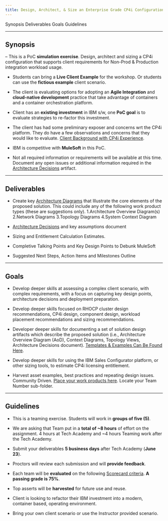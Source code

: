 ```yaml
---
title: Design, Architect, & Size an Enterprise Grade CP4i Configuration
---
```


<AnchorLinks>
  <AnchorLink>Synopsis</AnchorLink>
  <AnchorLink>Deliverables</AnchorLink>
  <AnchorLink>Goals</AnchorLink>
  <AnchorLink>Guidelines</AnchorLink>
</AnchorLinks>

***

## Synopsis

  – This is a PoC **simulation exercise**.  Design, architect and sizing a CP4i configuration that supports client requirements for Non-Prod & Production integration workload usage.

  - Students can bring a **Live Client Example** for the workshop.  Or students can use the **fictious example** client scenario.

  - The client is evaluating options for adopting an **Agile Integration** and **cloud-native development** practice that take advantage of containers and a container orchestration platform.

  - Client has an **existing investment** in IBM s/w, one **PoC goal** is to evaluate strategies to re-factor this investment.

  - The client has had some preliminary exposer and concerns wrt the CP4i platform.  They do have a few observations and concerns that they would like to evaluate.  <a href="https://ibm.box.com/s/e8301tn9b9tah65f8om2zvwm317wuflw" target="_blank">Client Background with CP4i Experience</a>.

  - IBM is competitive with **MuleSoft** in this PoC.

  - Not all required information or requirements will be available at this time.  Document any open issues or additional information required in the <a href="https://ibm.box.com/s/kjgq175mvpr36bigr1u3u0g1558mrr43" target="_blank">Architecture Decisions</a> artifact.


***

## Deliverables

  - Create key <a href="https://ibm.box.com/s/kjgq175mvpr36bigr1u3u0g1558mrr43">Architecture Diagrams</a> that Illustrate the core elements of the proposed solution. This could include any of the following work product types (these are suggestions only).
    1.Architecture Overview Diagram(s)
    2.Network Diagrams
    3.Topology Diagrams
    4.System Context Diagram

  - <a href="https://ibm.box.com/s/5kz0q0e33hfrlr5s9rgxlne6ixnbgd1u">Architecture Decisions</a> and key assumptions document

  - Sizing and Entitlement Calculation Estimates.

  - Completive Talking Points and Key Design Points to Debunk MuleSoft

  - Suggested Next Steps, Action Items and Milestones Outline

***

## Goals

  - Develop deeper skills at assessing a complex client scenario, with complex requirements, with a focus on capturing key design points, architecture decisions and deployment preparation.  

  - Develop deeper skills focused on RHOCP cluster design recommendations, CP4i design, component design, workload placement recommendations and sizing recommendations.

  - Developer deeper skills for documenting a set of solution design artifacts which describe the proposed solution (i.e., Architecture Overview Diagram (AoD), Context Diagrams, Topology Views, Architecture Decisions document).  <a href="https://ibm.ent.box.com/folder/164383017863?s=kjgq175mvpr36bigr1u3u0g1558mrr43">Templates & Examples Can Be Found Here</a>.

  - Develop deeper skills for using the IBM Sales Configurator platform, or other sizing tools, to estimate CP4i licensing entitlement.

  - Harvest asset examples, best practices and repeating design issues. Community Driven. <a href="https://ibm.box.com/s/1ysnbuk60rb5lbn1dnsfp522c3ll2xpe">Place your work products here</a>.  Locate your Team Number sub-folder.

***

## Guidelines

  - This is a teaming exercise.  Students will work in **groups of five (5)**.

  - We are asking that Team put in a **total of ~8 hours** of effort on the assignment.  4 hours at Tech Academy and ~4 hours Teaming work after the Tech Academy.

  - Submit your deliverables **5 business days** after Tech Academy (**June 23**).

  - Proctors will review each submission and will **provide feedback**.

  - Each team will be **evaluated** on the following <a href="https://ibm.box.com/s/kwney7x4biw112buk9d2tu5rxnw9051k">Scorecard criteria</a>.  **A passing grade is 75%**.

  - Top asserts will be **harvested** for future use and reuse.

  - Client is looking to refactor their IBM investment into a modern, container based, operating environment.

  - Bring your own client scenario or use the Instructor provided scenario.
